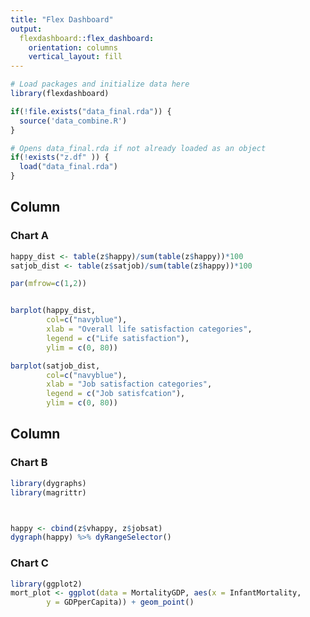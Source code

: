 ```yaml
---
title: "Flex Dashboard"
output: 
  flexdashboard::flex_dashboard:
    orientation: columns
    vertical_layout: fill
---
```


<!-- Learn more about flexdashboard at https://rstudio.github.io/flexdashboard -->


```r
# Load packages and initialize data here
library(flexdashboard)

if(!file.exists("data_final.rda")) {
  source('data_combine.R')
}

# Opens data_final.rda if not already loaded as an object
if(!exists("z.df" )) {
  load("data_final.rda")
}

```

Column {data-width=650}
-----------------------------------------------------------------------

### Chart A

```r
happy_dist <- table(z$happy)/sum(table(z$happy))*100
satjob_dist <- table(z$satjob)/sum(table(z$happy))*100

par(mfrow=c(1,2)) 


barplot(happy_dist, 
        col=c("navyblue"),
        xlab = "Overall life satisfaction categories",
        legend = c("Life satisfaction"),
        ylim = c(0, 80))

barplot(satjob_dist, 
        col=c("navyblue"),
        xlab = "Job satisfaction categories",
        legend = c("Job satisfcation"),
        ylim = c(0, 80))
```

Column {data-width=350}
-----------------------------------------------------------------------

### Chart B

```r
library(dygraphs)
library(magrittr)



happy <- cbind(z$vhappy, z$jobsat)
dygraph(happy) %>% dyRangeSelector()
```

### Chart C

```r
library(ggplot2)
mort_plot <- ggplot(data = MortalityGDP, aes(x = InfantMortality,
        y = GDPperCapita)) + geom_point()
```

